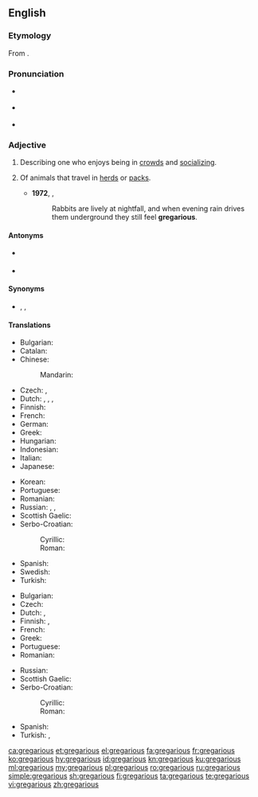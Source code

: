 ==English==
{{was wotd|2008|October|28}}

===Etymology===
From {{etyl|la|en}} {{m|la|gregārius}}.

===Pronunciation===
* {{a|UK}} {{IPA|/ɡrɪˈɡɛə.ɹɪ.əs/|lang=en}}
* {{a|US}} {{IPA|/ɡrɨˈɡɛɹ.i.əs/|lang=en}}
* {{audio|en-us-gregarious.ogg|Audio (US)|lang=en}}

===Adjective===
{{en-adj}}

# {{label|en|of a person}} Describing one who enjoys being in [[crowd]]s and [[socializing]].
# {{label|en|zoology}} Of animals that travel in [[herd]]s or [[pack]]s.
#* '''1972''', {{w|Richard Adams}}, ''{{w|Watership Down}}''
#*: Rabbits are lively at nightfall, and when evening rain drives them underground they still feel '''gregarious'''.

====Antonyms====
* {{sense|of a person}} {{l|en|ungregarious}}
* {{sense|zoology}} {{l|en|nongregarious}}

====Synonyms====
* {{sense|of a person who enjoys being in crowds}} {{l|en|outgoing}}, {{l|en|sociable}}, {{l|en|social}}

====Translations====
{{trans-top|of a person who enjoys being in crowds}}
* Bulgarian: {{t+|bg|общителен|sc=Cyrl}}
* Catalan: {{t+|ca|gregari}}
* Chinese:
*: Mandarin: {{t+|cmn|社交|tr=shèjiāo de|alt=社交的|sc=Hani}}
* Czech: {{t|cs|družný}}, {{t+|cs|společenský}}
* Dutch: {{t+|nl|gezellig}}, {{t+|nl|sociaal}}, {{t|nl|gregarieus}}, {{t+|nl|uitgaand}}
* Finnish: {{t|fi|seurallinen}}
* French: {{t+|fr|sociable}}
* German: {{t+|de|gesellig}}
* Greek: {{t+|el|κοινωνικός}}
* Hungarian: {{t|hu|társaságot kedvelő}}
* Indonesian: {{t|id|[[suka]] [[gaul|bergaul]]}}
* Italian: {{t+|it|gregario}}
* Japanese: {{t|ja|社交的|tr=しゃこうてきな, shakōteki na|alt=社交的な|sc=Jpan}}
{{trans-mid}}
* Korean: {{t+|ko|사교적|tr=sagyojeog-in|alt=사교적인|sc=Kore}}
* Portuguese: {{t+|pt|gregário}}
* Romanian: {{t+|ro|sociabil}}
* Russian: {{t+|ru|общи́тельный|m}}, {{t+|ru|коммуника́бельный|m}}, {{t+|ru|конта́ктный|m}}
* Scottish Gaelic: {{t|gd|greigheach}}
* Serbo-Croatian:
*: Cyrillic: {{t|sh|друштвен|sc=Cyrl}}
*: Roman: {{t+|sh|društven|sc=Latn}}
* Spanish: {{t+|es|gregario}}
* Swedish: {{t|sv|sällskaplig}}
* Turkish: {{t+|tr|sosyal}}
{{trans-bottom}}

{{trans-top|of animals that travel in herds}}
* Bulgarian: {{t|bg|събиращ се на ята|sc=Cyrl}}
* Czech: {{t|cs|stádní}}
* Dutch: {{t|nl|in kudde levend}},
* Finnish: {{t+|fi|lauma|alt=lauma-}}, {{t|fi|[[lauma]]ssa [[elävä]]}}
* French: {{t+|fr|grégaire|m|f}}
* Greek: {{t+|el|αγελαίος}}
* Portuguese: {{t+|pt|gregário}}
* Romanian: {{t+|ro|gregar}}
{{trans-mid}}
* Russian: {{t+|ru|ста́дный|m}}
* Scottish Gaelic: {{t|gd|greigheach}}
* Serbo-Croatian:
*: Cyrillic: {{t|sh|друштвен|sc=Cyrl}}
*: Roman: {{t+|sh|društven}}
* Spanish: {{t+|es|gregario|m}}
* Turkish: {{t|tr|sürü hâlinde}}, {{t+|tr|sürücül}}
{{trans-bottom}}

[[ca:gregarious]]
[[et:gregarious]]
[[el:gregarious]]
[[fa:gregarious]]
[[fr:gregarious]]
[[ko:gregarious]]
[[hy:gregarious]]
[[id:gregarious]]
[[kn:gregarious]]
[[ku:gregarious]]
[[ml:gregarious]]
[[my:gregarious]]
[[pl:gregarious]]
[[ro:gregarious]]
[[ru:gregarious]]
[[simple:gregarious]]
[[sh:gregarious]]
[[fi:gregarious]]
[[ta:gregarious]]
[[te:gregarious]]
[[vi:gregarious]]
[[zh:gregarious]]